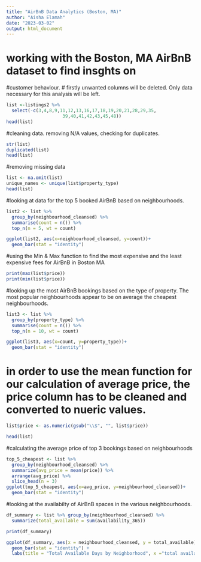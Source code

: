 ```yaml
---
title: "AirBnB Data Analytics (Boston, MA)"
author: "Aisha Elamah"
date: "2023-03-02"
output: html_document
---
```

# working with the Boston, MA AirBnB dataset to find insghts on 
#customer behaviour.
# firstly unwanted columns will be deleted. Only data necessary for this analysis will be left.
```r
list <-listings2 %>%
  select(-c(3,4,8,9,11,12,13,16,17,18,19,20,21,28,29,35,
                     39,40,41,42,43,45,48))
head(list)
```

#cleaning data. removing N/A values, checking for duplicates.

```r
str(list)
duplicated(list)
head(list)
```
  #removing missing data


```r

list <- na.omit(list)
unique_names <- unique(list$property_type)
head(list)
```
#looking at data for the top 5 booked AirBnB based on neighbourhoods.
```r
list2 <- list %>%
  group_by(neighbourhood_cleansed) %>%
  summarise(count = n()) %>%
  top_n(n = 5, wt = count)

ggplot(list2, aes(x=neighbourhood_cleansed, y=count))+
  geom_bar(stat = "identity")

```

#using the Min & Max function to find the most expensive and the least expensive fees for AirBnB in Boston MA

```r
print(max(list$price))
print(min(list$price))
```

#looking up the most AirBnB bookings based on the type of property. The most popular neighbourhoods appear to be on average the cheapest neighbourhoods.

```r
list3 <- list %>%
  group_by(property_type) %>%
  summarise(count = n()) %>%
  top_n(n = 10, wt = count)

ggplot(list3, aes(x=count, y=property_type))+
  geom_bar(stat = "identity")

```

# in order to use the mean function for our calculation of average price, the price column has to be cleaned and converted to nueric values.

```r
list$price <- as.numeric(gsub("\\$", "", list$price))

head(list)
```

#calculating the average price of top 3 bookings based on neighbourhoods

```r
top_5_cheapest <- list %>%
  group_by(neighbourhood_cleansed) %>%
  summarize(avg_price = mean(price)) %>%
  arrange(avg_price) %>%
  slice_head(n = 3)
ggplot(top_5_cheapest, aes(x=avg_price, y=neighbourhood_cleansed))+
  geom_bar(stat = "identity")
```




#looking at the availabilty of AirBnB spaces in the various neighbourhoods.
```r
df_summary <- list %>% group_by(neighbourhood_cleansed) %>% 
  summarize(total_available = sum(availability_365))

print(df_summary)

ggplot(df_summary, aes(x = neighbourhood_cleansed, y = total_available)) + 
  geom_bar(stat = "identity") +
  labs(title = "Total Available Days by Neighborhood", x ="total available " , y = "neighborhood_cleansed")




```


